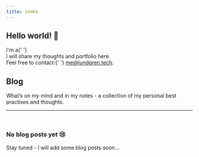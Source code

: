 ```yaml
---
title: index
---
```



<Container>
<WideContainer>
  <Flex flexDirection={['column', 'row']} flexWrap="wrap" mt={[4, 0]}>
    <Flex alignSelf="center" width={[1, 1 / 2]} flexDirection="column">
      <H2>Hello world! 👋</H2>
      <Text fontSize={['1.25em', '1.5em']}>
        I'm a{' '}
        <Skills
          items={[
            'full-Stack developer',
            'computer science student',
            'entrepreneur',
            'software engineer',
          ]}
        />
        <br />I will share my thoughts and portfolio here.
      </Text>
      <br />
      <Text>
        Feel free to contact:{' '}
        <a href="mailto:me@lundgren.tech">me@lundgren.tech</a>.
      </Text>
    </Flex>
    <Box width={[1, 1 / 2]}>
      <TobiasImg />
    </Box>
  </Flex>
</WideContainer>

## Blog

What’s on my mind and in my notes - a collection of my personal best practises and thoughts.

---

<br />

### No blog posts yet 😢

Stay tuned - I will add some blog posts soon...

<!-- Hmm, how can the h1 be larger than h2? -->

</Container>
